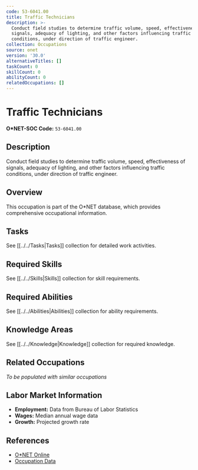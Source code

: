```yaml
---
code: 53-6041.00
title: Traffic Technicians
description: >-
  Conduct field studies to determine traffic volume, speed, effectiveness of
  signals, adequacy of lighting, and other factors influencing traffic
  conditions, under direction of traffic engineer.
collection: Occupations
source: onet
version: '30.0'
alternativeTitles: []
taskCount: 0
skillCount: 0
abilityCount: 0
relatedOccupations: []
---
```

# Traffic Technicians

**O*NET-SOC Code:** `53-6041.00`

## Description

Conduct field studies to determine traffic volume, speed, effectiveness of signals, adequacy of lighting, and other factors influencing traffic conditions, under direction of traffic engineer.

## Overview

This occupation is part of the O*NET database, which provides comprehensive occupational information.

## Tasks

See [[../../Tasks|Tasks]] collection for detailed work activities.

## Required Skills

See [[../../Skills|Skills]] collection for skill requirements.

## Required Abilities

See [[../../Abilities|Abilities]] collection for ability requirements.

## Knowledge Areas

See [[../../Knowledge|Knowledge]] collection for required knowledge.

## Related Occupations

*To be populated with similar occupations*

## Labor Market Information

- **Employment:** Data from Bureau of Labor Statistics
- **Wages:** Median annual wage data
- **Growth:** Projected growth rate

## References

- [O*NET Online](https://www.onetonline.org/link/summary/53-6041.00)
- [Occupation Data](https://www.onetcenter.org/)
